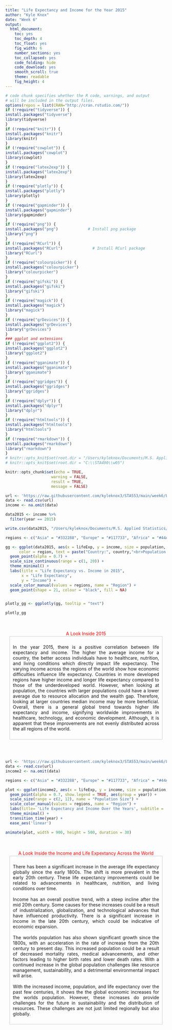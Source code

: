 ```yaml
---
title: "Life Expectancy and Income for the Year 2015"
author: "Kyle Knox"
date: "Week 6"
output:
  html_document: 
    toc: yes
    toc_depth: 4
    toc_float: yes
    fig_width: 6
    number_sections: yes
    toc_collapsed: yes
    code_folding: hide
    code_download: yes
    smooth_scroll: true
    theme: readable
    fig_height: 4
---
```

  
  <style type="text/css">
  
  div#TOC li {
list-style:none;
background-color:lightgray;
background-image:none;
background-repeat:none;
background-position:0;
font-family: Arial, Helvetica, sans-serif;
color: #780c0c;
  }

/* mouse over link */
  div#TOC a:hover {
color: red;
}

/* unvisited link */
  div#TOC a:link {
color: blue;
}



h1.title {
  font-size: 24px;
  color: Darkblue;
  text-align: center;
  font-family: Arial, Helvetica, sans-serif;
  font-variant-caps: normal;
}
h4.author { 
  font-size: 18px;
  font-family: "Times New Roman", Times, serif;
  color: DarkRed;
  text-align: center;
}
h4.date { 
  font-size: 18px;
  font-family: "Times New Roman", Times, serif;
  color: DarkBlue;
  text-align: center;
}
h1 {
  font-size: 22px;
  font-family: "Times New Roman", Times, serif;
  color: darkred;
  text-align: center;
}
h2 { /
    font-size: 18px;
  font-family: "Times New Roman", Times, serif;
  color: navy;
  text-align: left;
}

h3 { 
  font-size: 15px;
  font-family: "Times New Roman", Times, serif;
  color: navy;
  text-align: left;
}

h4 { /* Header 4 - and the author and data headers use this too  */
    font-size: 18px;
  font-family: "Times New Roman", Times, serif;
  color: darkred;
  text-align: left;
}

/* unvisited link */
  a:link {
    color: green;
  }

/* visited link */
  a:visited {
    color: green;
  }

/* mouse over link */
  a:hover {
    color: red;
  }

/* selected link */
  a:active {
    color: yellow;
  }

</style>
  
  
  ```r
# code chunk specifies whether the R code, warnings, and output 
# will be included in the output files.
options(repos = list(CRAN="http://cran.rstudio.com/"))
if (!require("tidyverse")) {
  install.packages("tidyverse")
  library(tidyverse)
}
if (!require("knitr")) {
  install.packages("knitr")
  library(knitr)
}
if (!require("cowplot")) {
  install.packages("cowplot")
  library(cowplot)
}
if (!require("latex2exp")) {
  install.packages("latex2exp")
  library(latex2exp)
}
if (!require("plotly")) {
  install.packages("plotly")
  library(plotly)
}
if (!require("gapminder")) {
  install.packages("gapminder")
  library(gapminder)
}
if (!require("png")) {
  install.packages("png")             # Install png package
  library("png")
}
if (!require("RCurl")) {
  install.packages("RCurl")             # Install RCurl package
  library("RCurl")
}
if (!require("colourpicker")) {
  install.packages("colourpicker")              
  library("colourpicker")
}
if (!require("gifski")) {
  install.packages("gifski")              
  library("gifski")
}
if (!require("magick")) {
  install.packages("magick")              
  library("magick")
}
if (!require("grDevices")) {
  install.packages("grDevices")              
  library("grDevices")
}
### ggplot and extensions
if (!require("ggplot2")) {
  install.packages("ggplot2")              
  library("ggplot2")
}
if (!require("gganimate")) {
  install.packages("gganimate")              
  library("gganimate")
}
if (!require("ggridges")) {
  install.packages("ggridges")              
  library("ggridges")
}
if (!require("dplyr")) {
  install.packages("dplyr")              
  library("dplyr")
}
if (!require("htmltools")) {
  install.packages("htmltools")              
  library("htmltools")
}
if (!require("rmarkdown")) {
  install.packages("rmarkdown")              
  library("rmarkdown")
}
# knitr::opts_knit$set(root.dir = "/Users/kyleknox/Documents/M.S. Applied Statistics/SPRING 2024/STA533/week6)
# knitr::opts_knit$set(root.dir = "C:\\STA490\\w05")

knitr::opts_chunk$set(echo = TRUE,       
                      warning = FALSE,   
                      result = TRUE,   
                      message = FALSE)
```
```r
url <- 'https://raw.githubusercontent.com/kyleknox3/STA553/main/week6/LifeIncomePopulation.csv'
data <- read.csv(url)
income <- na.omit(data)

data2015 <- income %>%
  filter(year == 2015)

write.csv(data2015, "/Users/kyleknox/Documents/M.S. Applied Statistics/SPRING 2024/STA533/week6/data2015.csv", row.names = FALSE)

regions <- c("Asia" = "#332288", "Europe" = "#117733", "Africa" = "#44AA99", "Americas" = "#88CCEE", "Oceania" = "#AA4499")

gg <- ggplot(data2015, aes(x = lifeExp, y = income, size = population, 
      color = region, text = paste("Country:", country,"<br>Population:", population, "<br>Income:", income))) +
  geom_point(alpha = 0.7) + 
  scale_size_continuous(range = c(1, 20)) + 
  theme_minimal() +
  labs(title = "Life Expectancy vs. Income in 2015",
       x = "Life Expectancy",
       y = "Income") +
  scale_color_manual(values = regions, name = "Region") + 
  geom_point(shape = 21, colour = "black", fill = NA) 


plotly_gg <- ggplotly(gg, tooltip = "text")

plotly_gg

```

<br>
<br>
<div style="text-align: center;"><span style="color: red;">A Look Inside 2015</span></div>

<div style="width: 95%; margin: 0 auto; text-align: justify; border: 1px solid #ccc; padding: 10px; box-sizing: border-box;">
  <p style="text-align: justify;">
In the year 2015, there is a positive correlation between life expectancy and income. The higher the average income for a country, the better access individuals have to healthcare, nutrition, and living conditions which directly impact life expectancy. The varying income across the regions of the world show how economic difficulties influence life expectancy.  Countries in more developed regions have higher income and longer life expectancy compared to those of the underdeveloped world. However, when looking at population, the countries with larger populations could have a lower average due to resource allocation and the wealth gap. Therefore, looking at larger countries median income may be more beneficial. Overall, there is a general global trend towards higher life expectancy and income, signifying worldwide improvements in healthcare, technology, and economic development.  Although, it is apparent that these improvements are not evenly distributed across the all regions of the world. <br> 
 </p>
</div>
<br>
<br>

```r
url <- 'https://raw.githubusercontent.com/kyleknox3/STA553/main/week6/LifeIncomePopulation.csv'
data <- read.csv(url)
income2 <- na.omit(data)

regions <- c("Asia" = "#332288", "Europe" = "#117733", "Africa" = "#44AA99", "Americas" = "#88CCEE", "Oceania" = "#AA4499")

plot <- ggplot(income2, aes(x = lifeExp, y = income, size = population, color = region)) +
  geom_point(alpha = 0.7, show.legend = TRUE, aes(group = year)) +
  scale_size(range = c(2, 12), name = "Population Size") +
  scale_color_manual(values = regions, name = "Region") +
  labs(title= 'Life Expectancy and Income Over the Years', subtitle = 'Year: {frame_time}', x = 'Life Expectancy', y = 'Income') +
  theme_minimal() +
  transition_time(year) +
  ease_aes('linear')

animate(plot, width = 900, height = 500, duration = 30)
```
<br>
<br>
<div style="text-align: center;"><span style="color: red;">A Look Inside the Income and Life Expextancy Across the World</span></div>

<div style="width: 95%; margin: 0 auto; text-align: justify; border: 1px solid #ccc; padding: 10px; box-sizing: border-box;">
  <p style="text-align: justify;">
There has been a significant increase in the average life expectancy globally since the early 1800s.  The shift is more prevalent in the early 20th century.  These life expectancy improvements could be related to advancements in healthcare, nutrition, and living conditions over time. <br>
<br>
Income has an overall positive trend, with a steep incline after the mid 20th century.  Some causes for these increases could be a result of industrialization, globalization, and technological advances that have influenced productivity. There is a significant increase in income in the late 20th century, which could be indicative of economic expansion. <br>
<br>
The worlds population has also shown significant growth since the 1800s, with an acceleration in the rate of increase from the 20th century to present day.  This increased population could be a result of decreased mortality rates, medical advancements, and other factors leading to higher birth rates and lower death rates. With a continued increase in the global population challenges like resource management, sustainability, and a detrimental environmental impact will arise.<br>
<br>
With the increased income, population, and life expectancy over the past few centuries, it shows the the global economic increases for the worlds population.  However, these increases do provide challenges for the future in sustainability and the distribution of resources. These challenges are not just limited regionally but also globally.<br>
 </p>
</div>
<br>
<br>

